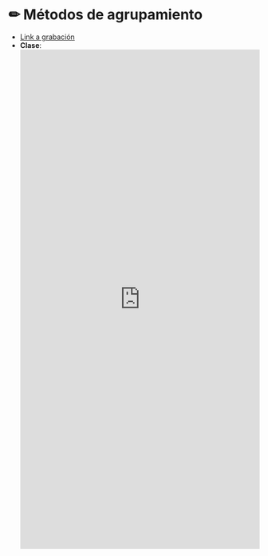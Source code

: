 # &#9999; Métodos de agrupamiento {-}

* <a href="https://www.google.cl" target="_blank">Link a grabación</a>
* **Clase**:
<iframe src="https://docs.google.com/gview?url=https://admisionyregistros.uc.cl/images/pdf/folletos_carreras/estadistica.pdf&embedded=true" style="width:100%; height:1000px;" frameborder="0">PDF de la clase</iframe>
